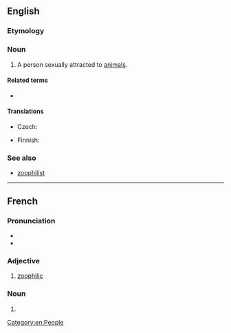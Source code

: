 ==English==

===Etymology===
{{confix|en|zoo|phile}}

===Noun===
{{en-noun}}

# A person sexually attracted to [[animal]]s.
#: {{synonyms|en|bestialist|zoosexual|zoo|q3=slang}}

====Related terms====
* {{l|en|zoophilia}}

====Translations====
{{trans-top|person sexually attracted to animals}}
* Czech: {{t+|cs|zoofil|m}}
{{trans-mid}}
* Finnish: {{t|fi|zoofiili}}
{{trans-bottom}}

===See also===
*[[zoophilist]]

[[Category:en:People]]
----
==French==

===Pronunciation===
* {{fr-IPA}}
* {{audio|fr|LL-Q150 (fra)-WikiLucas00-zoophile.wav|Audio}}

===Adjective===
{{fr-adj}}

# [[zoophilic]]

===Noun===
{{fr-noun|mf}}

# {{l|en|zoophile}}